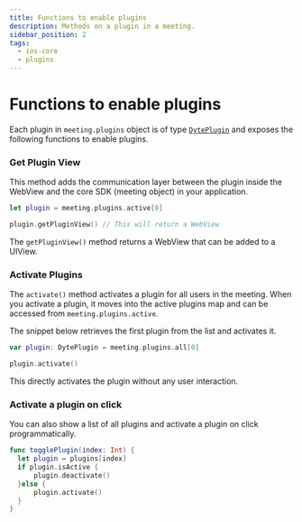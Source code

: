 ```yaml
---
title: Functions to enable plugins
description: Methods on a plugin in a meeting.
sidebar_position: 2
tags:
  - ios-core
  - plugins
---
```


# Functions to enable plugins

Each plugin in `meeting.plugins` object is of type
[`DytePlugin`](./introduction) and exposes the following functions to enable
plugins.

### Get Plugin View

This method adds the communication layer between the plugin inside the WebView and
the core SDK (meeting object) in your application.

```swift
let plugin = meeting.plugins.active[0]

plugin.getPluginView() // This will return a WebView
```

The `getPluginView()` method returns a WebView that can be added to a UIView.

### Activate Plugins

The `activate()` method activates a plugin for all users in the meeting. When
you activate a plugin, it moves into the active plugins map and can be accessed
from `meeting.plugins.active`.

The snippet below retrieves the first plugin from the list and activates it.

```swift
var plugin: DytePlugin = meeting.plugins.all[0]

plugin.activate()
```

This directly activates the plugin without any user interaction.

### Activate a plugin on click

You can also show a list of all plugins and activate a plugin on click programmatically.

```swift
func togglePlugin(index: Int) {
  let plugin = plugins[index]
  if plugin.isActive {
      plugin.deactivate()
  }else {
      plugin.activate()
  }
}
```

<head>
  <title>Mobile Core Function to enable plugins</title>
</head>
